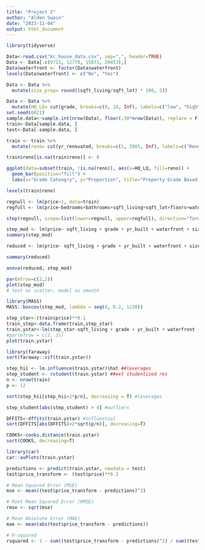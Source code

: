 ```yaml
---
title: "Project 2"
author: "Alden Swain"
date: "2023-11-04"
output: html_document
---
```

```r
library(tidyverse)
```

```r
Data<-read.csv("kc_house_data.csv", sep=",", header=TRUE)
Data <- Data[-c(9715, 12778, 15871, 20453),]
Data$waterfront <- factor(Data$waterfront)
levels(Data$waterfront) <- c("No", "Yes")

Data <- Data %>%
  mutate(size_prop= round((sqft_living/sqft_lot) * 100, 2))

Data <- Data %>%
  mutate(HQ_LQ= cut(grade, breaks=c(0, 10, Inf), labels=c("low", "high")))
set.seed(6021)
sample.data<-sample.int(nrow(Data), floor(.50*nrow(Data)), replace = F)
train<-Data[sample.data, ]
test<-Data[-sample.data, ]
```



```r
train <- train %>%
  mutate(reno= cut(yr_renovated, breaks=c(1, 2005, Inf), labels=c("Renovated Years Ago", "Recently Renovated")))
```
```r
train$reno[is.na(train$reno)] <- 0
```

```r
ggplot(data=subset(train, !is.na(reno)), aes(x=HQ_LQ, fill=reno)) +
  geom_bar(position="fill") +
  labs(x="Grade Cateogry", y="Proportion", title="Property Grade Based on Recency of Renovations")
```
```r
levels(train$reno)
```









```r
regnull <- lm(price~1, data=train)
regfull <- lm(price~bedrooms+bathrooms+sqft_living+sqft_lot+floors+waterfront+view+grade+condition+sqft_above+sqft_basement+yr_built+yr_renovated+sqft_living15+sqft_lot15+size_prop, data=train) #only included the relevant predictors
```
```r
step(regnull, scope=list(lower=regnull, upper=regfull), direction="forward")
```



```r
step_mod <- lm(price~ sqft_living + grade + yr_built + waterfront + size_prop + view + bedrooms + bathrooms + sqft_living15 + condition + yr_renovated + sqft_lot15, data=train)
summary(step_mod)
```
```r
reduced <- lm(price~ sqft_living + grade + yr_built + waterfront + size_prop + view + bedrooms + bathrooms + sqft_living15 + condition + yr_renovated, data=train)

summary(reduced)
```
```r
anova(reduced, step_mod)
```


```r
par(mfrow=c(2,2))
plot(step_mod)
# test as scatter, model as smooth
```
```r
library(MASS)
MASS::boxcox(step_mod, lambda = seq(0, 0.2, 1/20))
```
```r
step_star<-(train$price)**0.1
train_step<-data.frame(train,step_star)
train.ystar<-lm(step_star~sqft_living + grade + yr_built + waterfront + size_prop + view + bedrooms + bathrooms + sqft_living15 + condition + yr_renovated + sqft_lot15, data=train_step)
#par(mfrow = c(2, 2))
plot(train.ystar)
```
```r
library(faraway)
sort(faraway::vif(train.ystar))
```
```r
step_hii <- lm.influence(train.ystar)$hat ##leverages
step_student <- rstudent(train.ystar) ##ext studentized res 
n <- nrow(train)
p <- 12
```
```r
sort(step_hii[step_hii>2*p/n], decreasing = T) #leverages
```
```r
step_student[abs(step_student) > 4] #outliers
```

```r
DFFITS<-dffits(train.ystar) #influential
sort(DFFITS[abs(DFFITS)>2*sqrt(p/n)], decreasing=T)
```
```r
COOKS<-cooks.distance(train.ystar)
sort(COOKS, decreasing=T)
```
```r
library(car)
car::avPlots(train.ystar)
```






```r
predictions <- predict(train.ystar, newdata = test)
test$price_transform <- (test$price)**0.1
```
```r
# Mean Squared Error (MSE)
mse <- mean((test$price_transform - predictions)^2)

# Root Mean Squared Error (RMSE)
rmse <- sqrt(mse)

# Mean Absolute Error (MAE)
mae <- mean(abs(test$price_transform - predictions))

# R-squared
rsquared <- 1 - sum((test$price_transform - predictions)^2) / sum((test$price_transform - mean(test$price_transform))^2)
```



